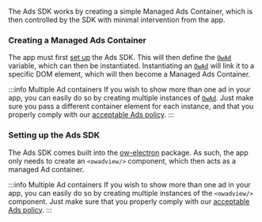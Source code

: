 
The Ads SDK works by creating a simple Managed Ads Container, which is then controlled by the SDK with minimal
intervention from the app.

### Creating a Managed Ads Container

<Tabs groupId="platform">
<TabItem value="ow-platform" label="Overwolf App">

The app must first [set up](#setting-up-the-ads-sdk) the Ads SDK. This will then define the [`OwAd`][owad] variable,
which can then be instantiated. Instantiating an [`OwAd`][owad] will link it to a specific DOM element,
which will then become a Managed Ads Container.

:::info Multiple Ad containers
If you wish to show more than one ad in your app, you can easily do so by creating multiple instances
of [`OwAd`][owad]. Just make sure you pass a different container element for each instance,
and that you properly comply with our [acceptable Ads policy][acceptable-ads].
:::

### Setting up the Ads SDK

<PlatformSetupSnippet/>

<PlatformSetupManifest/>

</TabItem>
<TabItem value="ow-electron" label="ow-electron App">

The Ads SDK comes built into the [ow-electron](/tools/ow-electron) package. As such, the app only needs
to create an `<owadview/>` component, which then acts as a managed Ad container.

:::info Multiple Ad containers
If you wish to show more than one ad in your app, you can easily do so by creating multiple instances
of the `<owadview/>` component. Just make sure that you properly comply with our [acceptable Ads policy][acceptable-ads].
:::

</TabItem>
</Tabs>



[acceptable-ads]: /start/monetize-your-app/ads-sdk/ads-monetization-basics
[owad]: /api/general/ads-sdk/overwolf-platform/owad